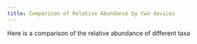 ```yaml
---
title: Comparison of Relative Abundance by two devices
---
```


Here is a comparison of the relative abundance of different taxa
